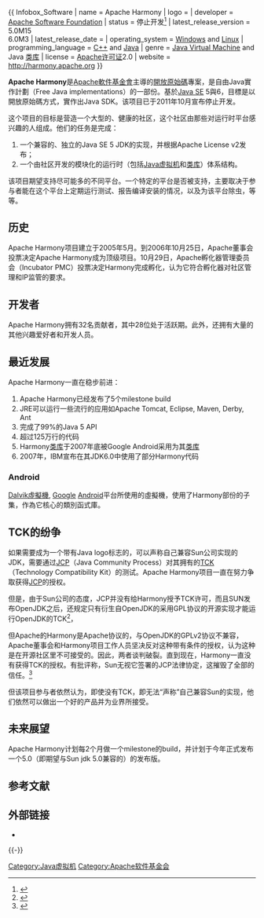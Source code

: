 {{noteTA|G1=IT}}
{{Update|inaccurate=yes|date=2013年6月}}
{{ Infobox_Software
| name = Apache Harmony
| logo =
| developer = [[Apache_Software_Foundation|Apache Software Foundation]] 
| status = 停止开发<ref>{{cite news |url=http://www.h-online.com/open/news/item/The-end-of-Apache-Harmony-1371819.html |title=The end of (Apache) Harmony |publisher=The H |date=4 November 2011 |accessdate=2013-06-23 |archive-date=2013-07-05 |archive-url=https://web.archive.org/web/20130705181529/http://www.h-online.com/open/news/item/The-end-of-Apache-Harmony-1371819.html |dead-url=no }}</ref>
| latest_release_version = 5.0M15<br/>6.0M3
| latest_release_date = {{Start date and age|2010|09|15}}
| operating_system = [[Windows|Windows]] and [[Linux|Linux]]
| programming_language = [[C++|C++]] and [[Java|Java]]
| genre = [[Java_Virtual_Machine|Java Virtual Machine]] and Java [[类库_(computer_science)|类库]]
| license = [[Apache许可证|Apache许可证]]2.0
| website = http://harmony.apache.org
}}

'''Apache Harmony'''是[[Apache軟件基金會|Apache軟件基金會]]主導的[[開放原始碼|開放原始碼]]專案，是自由Java實作計劃（Free Java implementations）的一部份。基於[[Java_SE|Java SE]] 5與6，目標是以開放原始碼方式，實作出Java SDK。该项目已于2011年10月宣布停止开发。

这个项目的目标是营造一个大型的、健康的社区，这个社区由那些对运行时平台感兴趣的人组成。他们的任务是完成：
#一个兼容的、独立的Java SE 5 JDK的实现，并根据Apache License v2发布；
#一个由社区开发的模块化的运行时（包括[[Java虚拟机|Java虚拟机]]和[[类库|类库]]）体系结构。

该项目期望支持尽可能多的不同平台。一个特定的平台是否被支持，主要取决于参与者能在这个平台上定期运行测试、报告编译安装的情况，以及为该平台除虫，等等。

== 历史 ==
Apache Harmony项目建立于2005年5月。到2006年10月25日，Apache董事会投票决定Apache Harmony成为顶级项目。10月29日，Apache孵化器管理委员会（Incubator PMC）投票决定Harmony完成孵化，认为它符合孵化器对社区管理和IP监管的要求。

== 开发者 ==
Apache Harmony拥有32名贡献者，其中28位处于活跃期。此外，还拥有大量的其他兴趣爱好者和开发人员。

== 最近发展 ==
Apache Harmony一直在稳步前进：
#Apache Harmony已经发布了5个milestone build
#JRE可以运行一些流行的应用如Apache Tomcat, Eclipse, Maven, Derby, Ant
#完成了99%的Java 5 API
#超过125万行的代码
#Harmony[[类库|类库]]于2007年底被Google Android采用为其[[类库|类库]]
#2007年，IBM宣布在其JDK6.0中使用了部分Harmony代码

===Android===
[[Dalvik虛擬機|Dalvik虛擬機]], [[Google|Google]] [[Android|Android]]平台所使用的虛擬機，使用了Harmony部份的子集，作為它核心的類別函式庫。

== TCK的纷争 ==
如果需要成为一个带有Java logo标志的，可以声称自己兼容Sun公司实现的JDK，需要通过[[JCP|JCP]]（Java Community Process）对其拥有的[[TCK|TCK]]（Technology Compatibility Kit）的测试。Apache Harmony项目一直在努力争取获得[[JCP|JCP]]的授权。

但是，由于Sun公司的态度，JCP并没有给Harmony授予TCK许可，而且SUN发布OpenJDK之后，还规定只有衍生自OpenJDK的采用GPL协议的开源实现才能运行OpenJDK的TCK<ref>{{cite web|url=http://openjdk.java.net/legal/openjdk-tck-license.pdf|title=OPENJDK COMMUNITY TCK LICENSE AGREEMENT V 1.1|accessdate=2012-06-02|archive-date=2012-08-26|archive-url=https://web.archive.org/web/20120826021732/http://openjdk.java.net/legal/openjdk-tck-license.pdf|dead-url=no}}</ref>，

但Apache的Harmony是Apache协议的，与OpenJDK的GPLv2协议不兼容，Apache董事会和Harmony项目工作人员坚决反对这种带有条件的授权，认为这种是在开源社区里不可接受的。因此，两者谈判破裂。直到现在，Harmony一直没有获得TCK的授权。有批评称，Sun无视它签署的JCP法律协定，这摧毁了全部的信任。<ref>{{cite web|url=http://www.infoq.com/cn/news/2007/12/jcp-debate|title=争论：JCP在Java的未来中将扮演什么角色？|accessdate=2008-04-14|archive-date=2008-02-20|archive-url=https://web.archive.org/web/20080220102256/http://www.infoq.com/cn/news/2007/12/jcp-debate|dead-url=no}}</ref>

但该项目参与者依然认为，即使没有TCK，即无法“声称”自己兼容Sun的实现，他们依然可以做出一个好的产品并为业界所接受。

== 未来展望 ==
Apache Harmony计划每2个月做一个milestone的build，并计划于今年正式发布一个5.0（即期望与Sun jdk 5.0兼容的）的发布版。

== 参考文献 ==
{{Reflist}}

== 外部链接 ==
* {{Official website|http://harmony.apache.org/}}

{{-}}
{{Apache}}
{{Java Virtual Machine}}

[[Category:Java虚拟机|Category:Java虚拟机]]
[[Category:Apache软件基金会|Category:Apache软件基金会]]